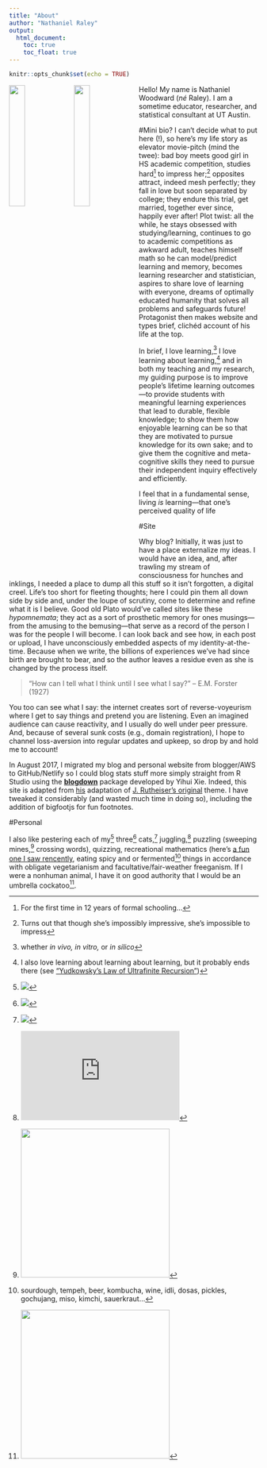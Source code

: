 ```yaml
---
title: "About"
author: "Nathaniel Raley"
output:
  html_document:
    toc: true
    toc_float: true
---
```


```r
knitr::opts_chunk$set(echo = TRUE)
```

<img src="ndr_head.jpg" style="float: left; width: 25%; margin-right: 1%; margin-bottom: 0.5em;">
<img src="jubes_on_beach.png" style="float: left; width: 25%; margin-right: 1%; margin-bottom: 0.5em;">


Hello! My name is Nathaniel Woodward (*né* Raley). I am a sometime educator, researcher, and statistical consultant at UT Austin. 

#Mini bio?
I can't decide what to put here (!), so here's my life story as elevator movie-pitch (mind the twee): bad boy meets good girl in HS academic competition, studies hard[^10] to impress her;[^11] opposites attract, indeed mesh perfectly; they fall in love but soon separated by college; they endure this trial, get married, together ever since, happily ever after! Plot twist: all the while, he stays obsessed with studying/learning, continues to go to academic competitions as awkward adult, teaches himself math so he can model/predict learning and memory, becomes learning researcher and statistician, aspires to share love of learning with everyone, dreams of optimally educated humanity that solves all problems and safeguards future! Protagonist then makes website and types brief, clichéd account of his life at the top.

In brief, I love learning,[^5] I love learning about learning,[^1] and in both my teaching and my research, my guiding purpose is to improve people’s lifetime learning outcomes---to provide students with meaningful learning experiences that lead to durable, flexible knowledge; to show them how enjoyable learning can be so that they are motivated to pursue knowledge for its own sake; and to give them the cognitive and meta-cognitive skills they need to pursue their independent inquiry effectively and efficiently.


I feel that in a fundamental sense, living *is* learning---that one's perceived quality of life 

<!--
I am dedicated to optimizing human learning through psychological, biological, and technological cross-pollination. 


My life's work is how life works
I believe that in addition to improving the quality and availability of education, an enduring love of learning should be the aim of every educator and the prerogative of every child. Further, I feel that urgent effort is needed to optimize student learning---increasing the efficacy of education will generate advancements at present unfathomable in the total amount of knowledge and truth in the world. Still more powerful pedagogies will result, fueling a feedback loop that will push our species onward and upward over critical thresholds in discovery. Only an optimally educated humanity will be equipped to solve today’s most pressing problems and to safeguard a future for our posterity

mechanics of memory


Realize, though, that "living" and "learning" are mutually entailing and thus functionally equivalent: both terms imply changes in the state of a system with respect to its environment, given a unique history of such interactions.

Integrating over your every lesson-learned gives more than just what you know... it's who you are! A “tree of life” and a “tree of knowledge” have proverbial roots in most every culture, but if you dig beneath the surface you find that they grow together---like Baucis and Philemon of myth, or the great Pando of Utah, they are the same tree! (Some have preferred rhizome.) 

"you live and you learn." But this is tautological: to live is to learn!



#Research



#Teaching

Here is a platitude, but wait and I'll unpack it: "To be a good teacher is to be a good student."

For as long as I can remember, people have always asked me what I'm smiling about, and I've never known how to respond. Is my excitement shameful? Do I need an excuse for being happy? Like a rising tide, my unflagging positivity has always buoyed those around me. In middle school, I was voted "Friendliest" and in high school, my graduating class of almost 800 students crowned me "Class Clown". This unconscious aspect of my personality is still serving me well to this day. Here is a representative comment I received from a student on a course-instructor survey in 2015: "I never saw him without a big smile on his face. He was always eager to help out in class and enthusiastic when it came to explaining the material." 

Since that time, I have come to realize that my abiding good-cheer springs from a deep Love of Learning that infuses my every moment with excitement and personal meaning. When you love learning, life is transformed from a thing that happens to you into into a first-person quest for truth, beauty, and goodness: new experiences are mingled with old ones in the crucible of your imagination, producing ever-better mental models of reality, connecting previously unrelated ideas to form new patterns, new visions about the way things are... Once set aflame, this passion for personal truth is continually stoked by the small thrill of every realization and sustained by our profound need to bring order to ourselves and to the cosmos---the conviction that the universe will prove to make some final sense. A joy of learning suffuses life with meaning! It is the essence of education and the prerogative of every human being! We should all feel the tug of curiosity, the engulfing flow of discovery and problem-solving, the sheer awe of finally ``getting it.'' Every little epiphany is worth its weight in gold: the final product of your every lesson-learned is far more what you know, it is who you are!

But if you are reading this, a lot of "life" has already happened to you: many formative experiences are now well in our past, and from them, relatively stable identities have emerged. Along the way, our schools and workplaces have communicated the view life is a series of repetitive, unenjoyable duties done grudgingly in exchange for material rewards or social status. But life is not about following directions, or even giving them; no, it is about making new directions, your own directions! To do this requires freeing one's soul from the sedative cocoon of daily routines and instant gratification long enough to realize that there is still real mystery out in the world, still an infinitude of unrealized possibilities for your future self, still countless unanswered questions and fundamental problems that have become hidden underneath all the artificial cruft of modern life. The first task of an educator is to inspire students, to bring these timeless human issues and ultimate scientific questions into the light of day and to make a case for alternative lifestyles guided by such questions[^3] (I leave them as an exercise for the reader). If these questions do not pull all students into their orbit, then at least they have raised awareness of human incompleteness and conflictedness: discontent and the awareness of alternatives is the starting-point of much meaningful intellectual activity! In the words of Allan Bloom, 

> The passions should be bound up in the glorious project of fulfilling human 
> nature and searching for final truths, and this binding should be the goal of 
> education."  

Students who love to learn will seek meaning, truth, and enjoyment in everything they do---and they will find it.  



> quotation quotation quotation
> quotation quotation quotation
> quotation quotation quotation

-->


#Site

Why blog? Initially, it was just to have a place externalize my ideas. I would have an idea, and, after trawling my stream of consciousness for hunches and inklings, I needed a place to dump all this stuff so it isn't forgotten, a digital creel. Life's too short for fleeting thoughts; here I could pin them all down side by side and, under the loupe of scrutiny, come to determine and refine what it is I believe. Good old Plato would've called sites like these *hypomnemata*; they act as a sort of prosthetic memory for ones musings---from the amusing to the bemusing---that serve as a record of the person I was for the people I will become. I can look back and see how, in each post or upload, I have unconsciously embedded aspects of my identity-at-the-time. Because when we write, the billions of experiences we've had since birth are brought to bear, and so the author leaves a residue even as she is changed by the process itself.

>"How can I tell what I think until I see what I say?" -- E.M. Forster (1927)

You too can see what I say: the internet creates sort of reverse-voyeurism where I get to say things and pretend you are listening. Even an imagined audience can cause reactivity, and I usually do well under peer pressure. And, because of several sunk costs (e.g., domain registration), I hope to channel loss-aversion into regular updates and upkeep, so drop by and hold me to account!


In August 2017, I migrated my blog and personal website from blogger/AWS to GitHub/Netlify so I could blog stats stuff more simply straight from R Studio using the [**blogdown**](https://github.com/rstudio/blogdown) package developed by Yihui Xie. Indeed, this site is adapted from [his](https://github.com/yihui/hugo-lithium-theme) adaptation of [J. Rutheiser's original](https://github.com/jrutheiser/hugo-lithium-theme) theme. I have tweaked it considerably (and wasted much time in doing so), including the addition of bigfootjs for fun footnotes.


#Personal


I also like pestering each of my[^6] three[^7] cats,[^8] juggling,[^9] puzzling (sweeping mines,[^2] crossing words), quizzing,
recreational mathematics (here's [a fun one I saw rencently](https://www.janestreet.com/join-jane-street/open-positions/?utm_content=sierpinski), eating spicy and or fermented[^3] things in accordance with obligate vegetarianism and facultative/fair-weather freeganism. If I were a nonhuman animal, I have it on good authority that I would be an umbrella cockatoo[^4].



[^1]: I also love learning about learning about learning, but it probably ends there (see ["Yudkowsky's Law of Ultrafinite Recursion"](https://www.facebook.com/yudkowsky/posts/10154119438404228))
[^2]: <img src="minesweeper.jpg" width="300">
[^3]: sourdough, tempeh, beer, kombucha, wine, idli, dosas, pickles, gochujang, miso, kimchi, sauerkraut...  
[^4]: <img src="umbrella_cockatoo.jpg" width="300">
[^5]: whether *in vivo, in vitro,* or *in silico*
[^6]: <img src="lady.png">
[^7]: <img src="https://i.imgur.com/YQKgyfK.gif">
[^8]: <img src="upsidedinge.png">
[^9]: <iframe width="320" height="180" src="https://www.youtube.com/embed/FKU1p5SUlIc?list=PL3kcOofui6JZj6iFqsLzC-APKj8t4-V-T" frameborder="0" allowfullscreen></iframe>
[^10]: For the first time in 12 years of formal schooling...
[^11]: Turns out that though she's impossibly impressive, she's impossible to impress